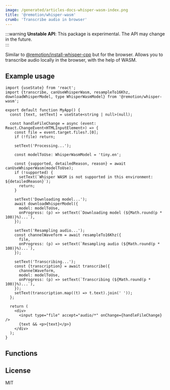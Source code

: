 ```yaml
---
image: /generated/articles-docs-whisper-wasm-index.png
title: '@remotion/whisper-wasm'
crumb: 'Transcribe audio in browser'
---
```


:::warning
**Unstable API**: This package is experimental. The API may change in the future.  
:::

Similar to [@remotion/install-whisper-cpp](/docs/install-whisper-cpp) but for the browser. Allows you to transcribe audio locally in the browser, with the help of WASM.


<Installation pkg="@remotion/whisper-wasm" />

## Example usage

```tsx twoslash
import {useState} from 'react';
import {transcribe, canUseWhisperWasm, resampleTo16Khz, downloadWhisperModel, type WhisperWasmModel} from '@remotion/whisper-wasm';

export default function MyApp() {
  const [text, setText] = useState<string | null>(null);

  const handleFileChange = async (event: React.ChangeEvent<HTMLInputElement>) => {
    const file = event.target.files?.[0];
    if (!file) return;

    setText('Processing...');

    const modelToUse: WhisperWasmModel = 'tiny.en';

    const {supported, detailedReason, reason} = await canUseWhisperWasm(modelToUse);
    if (!supported) {
      setText(`Whisper WASM is not supported in this environment: ${detailedReason}`);
      return;
    }

    setText('Downloading model...');
    await downloadWhisperModel({
      model: modelToUse,
      onProgress: (p) => setText(`Downloading model (${Math.round(p * 100)}%)...`),
    });

    setText('Resampling audio...');
    const channelWaveform = await resampleTo16Khz({
      file,
      onProgress: (p) => setText(`Resampling audio (${Math.round(p * 100)}%)...`),
    });

    setText('Transcribing...');
    const {transcription} = await transcribe({
      channelWaveform,
      model: modelToUse,
      onProgress: (p) => setText(`Transcribing (${Math.round(p * 100)}%)...`),
    });
    setText(transcription.map((t) => t.text).join(' '));
  };

  return (
    <div>
      <input type="file" accept="audio/*" onChange={handleFileChange} />
      {text && <p>{text}</p>}
    </div>
  );
}
```

## Functions

<TableOfContents />

## License

MIT
